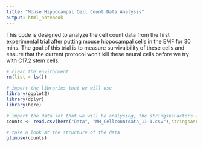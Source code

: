 ```yaml
---
title: "Mouse Hippocampal Cell Count Data Analysis"
output: html_notebook
---
```


This code is designed to analyze the cell count data from the first experimental trial after putting mouse hippocampal cells in the EMF for 30 mins.  The goal of this trial is to measure survivalbility of these cells and ensure that the current protocol won't kill these neural cells before we try with C17.2 stem cells. 

```r
# clear the environment
rm(list = ls())

# import the libraries that we will use
library(ggplot2)
library(dplyr)
library(here)

```


```r
# import the data set that we will be analysing, the stringsAsFactors = True argument converts categorical data to factors so we can analyse the levels
counts <- read.csv(here("Data", "MH_Cellcountdata_11-1.csv"),stringsAsFactors = TRUE)

# take a look at the structure of the data
glimpse(counts)
```


